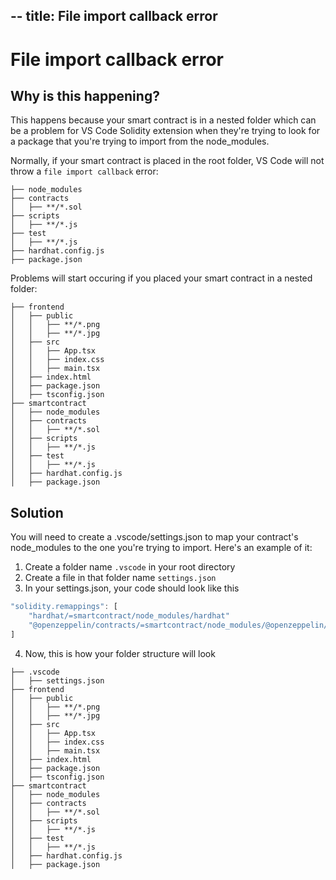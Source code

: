 --
title: File import callback error
---

# File import callback error

## Why is this happening?

<span>
    This happens because your smart contract is in a nested folder which can be a problem for VS Code Solidity extension when they're trying to look for a package that you're trying to import from the node_modules.
</span>

Normally, if your smart contract is placed in the root folder, VS Code will not throw a `file import callback` error:

```
├── node_modules
├── contracts
│   ├── **/*.sol
├── scripts
│   ├── **/*.js
├── test
│   ├── **/*.js
├── hardhat.config.js
├── package.json
```

Problems will start occuring if you placed your smart contract in a nested folder:

```
├── frontend
│   ├── public
│   │   ├── **/*.png
│   │   ├── **/*.jpg
│   ├── src
│   │   ├── App.tsx
│   │   ├── index.css
│   │   ├── main.tsx
│   ├── index.html
│   ├── package.json
│   ├── tsconfig.json
├── smartcontract
│   ├── node_modules
│   ├── contracts
│   │   ├── **/*.sol
│   ├── scripts
│   │   ├── **/*.js
│   ├── test
│   │   ├── **/*.js
│   ├── hardhat.config.js
│   ├── package.json
```

## Solution
You will need to create a .vscode/settings.json to map your contract's node_modules to the one you're trying to import. Here's an example of it:

1. Create a folder name `.vscode` in your root directory
2. Create a file in that folder name `settings.json`
3. In your settings.json, your code should look like this

```javascript
"solidity.remappings": [
    "hardhat/=smartcontract/node_modules/hardhat"
    "@openzeppelin/contracts/=smartcontract/node_modules/@openzeppelin/contracts"
]
```

4. Now, this is how your folder structure will look

```
├── .vscode
│   ├── settings.json
├── frontend
│   ├── public
│   │   ├── **/*.png
│   │   ├── **/*.jpg
│   ├── src
│   │   ├── App.tsx
│   │   ├── index.css
│   │   ├── main.tsx
│   ├── index.html
│   ├── package.json
│   ├── tsconfig.json
├── smartcontract
│   ├── node_modules
│   ├── contracts
│   │   ├── **/*.sol
│   ├── scripts
│   │   ├── **/*.js
│   ├── test
│   │   ├── **/*.js
│   ├── hardhat.config.js
│   ├── package.json
```